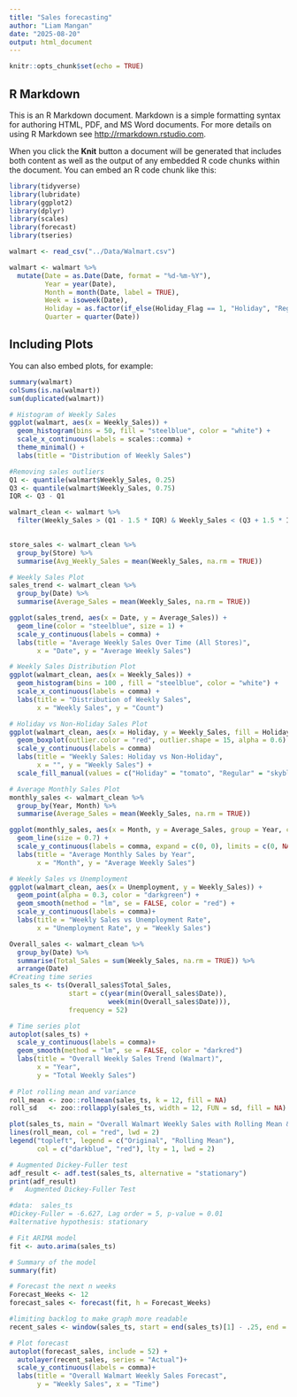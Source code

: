 ```yaml
---
title: "Sales forecasting"
author: "Liam Mangan"
date: "2025-08-20"
output: html_document
---
```


```r
knitr::opts_chunk$set(echo = TRUE)
```

## R Markdown

This is an R Markdown document. Markdown is a simple formatting syntax for authoring HTML, PDF, and MS Word documents. For more details on using R Markdown see <http://rmarkdown.rstudio.com>.

When you click the **Knit** button a document will be generated that includes both content as well as the output of any embedded R code chunks within the document. You can embed an R code chunk like this:

```r
library(tidyverse)
library(lubridate)
library(ggplot2)
library(dplyr)
library(scales)
library(forecast)
library(tseries)
```

```r
walmart <- read_csv("../Data/Walmart.csv")

walmart <- walmart %>%
  mutate(Date = as.Date(Date, format = "%d-%m-%Y"),
         Year = year(Date),
         Month = month(Date, label = TRUE),
         Week = isoweek(Date),
         Holiday = as.factor(if_else(Holiday_Flag == 1, "Holiday", "Regular")),
         Quarter = quarter(Date))
```

## Including Plots

You can also embed plots, for example:

```r
summary(walmart)
colSums(is.na(walmart))
sum(duplicated(walmart))

# Histogram of Weekly Sales
ggplot(walmart, aes(x = Weekly_Sales)) +
  geom_histogram(bins = 50, fill = "steelblue", color = "white") +
  scale_x_continuous(labels = scales::comma) +
  theme_minimal() +
  labs(title = "Distribution of Weekly Sales")

```
```r
#Removing sales outliers
Q1 <- quantile(walmart$Weekly_Sales, 0.25)
Q3 <- quantile(walmart$Weekly_Sales, 0.75)
IQR <- Q3 - Q1

walmart_clean <- walmart %>%
  filter(Weekly_Sales > (Q1 - 1.5 * IQR) & Weekly_Sales < (Q3 + 1.5 * IQR))
  

```


```r
store_sales <- walmart_clean %>%
  group_by(Store) %>%
  summarise(Avg_Weekly_Sales = mean(Weekly_Sales, na.rm = TRUE))

# Weekly Sales Plot
sales_trend <- walmart_clean %>%
  group_by(Date) %>%
  summarise(Average_Sales = mean(Weekly_Sales, na.rm = TRUE))

ggplot(sales_trend, aes(x = Date, y = Average_Sales)) +
  geom_line(color = "steelblue", size = 1) +
  scale_y_continuous(labels = comma) +
  labs(title = "Average Weekly Sales Over Time (All Stores)",
       x = "Date", y = "Average Weekly Sales")

# Weekly Sales Distribution Plot
ggplot(walmart_clean, aes(x = Weekly_Sales)) +
  geom_histogram(bins = 100 , fill = "steelblue", color = "white") +
  scale_x_continuous(labels = comma) +
  labs(title = "Distribution of Weekly Sales",
       x = "Weekly Sales", y = "Count")

# Holiday vs Non-Holiday Sales Plot
ggplot(walmart_clean, aes(x = Holiday, y = Weekly_Sales, fill = Holiday)) +
  geom_boxplot(outlier.color = "red", outlier.shape = 15, alpha = 0.6) +
  scale_y_continuous(labels = comma)
  labs(title = "Weekly Sales: Holiday vs Non-Holiday",
       x = "", y = "Weekly Sales") +
  scale_fill_manual(values = c("Holiday" = "tomato", "Regular" = "skyblue"))

# Average Monthly Sales Plot
monthly_sales <- walmart_clean %>%
  group_by(Year, Month) %>%
  summarise(Average_Sales = mean(Weekly_Sales, na.rm = TRUE))

ggplot(monthly_sales, aes(x = Month, y = Average_Sales, group = Year, color = factor(Year))) +
  geom_line(size = 0.7) +
  scale_y_continuous(labels = comma, expand = c(0, 0), limits = c(0, NA)) +
  labs(title = "Average Monthly Sales by Year",
       x = "Month", y = "Average Weekly Sales")

# Weekly Sales vs Unemployment
ggplot(walmart_clean, aes(x = Unemployment, y = Weekly_Sales)) +
  geom_point(alpha = 0.3, color = "darkgreen") +
  geom_smooth(method = "lm", se = FALSE, color = "red") +
  scale_y_continuous(labels = comma)+
  labs(title = "Weekly Sales vs Unemployment Rate",
       x = "Unemployment Rate", y = "Weekly Sales")
```

```r
Overall_sales <- walmart_clean %>% 
  group_by(Date) %>% 
  summarise(Total_Sales = sum(Weekly_Sales, na.rm = TRUE)) %>% 
  arrange(Date)
#Creating time series
sales_ts <- ts(Overall_sales$Total_Sales,
               start = c(year(min(Overall_sales$Date)),
                         week(min(Overall_sales$Date))),
               frequency = 52)

# Time series plot
autoplot(sales_ts) +
  scale_y_continuous(labels = comma)+
  geom_smooth(method = "lm", se = FALSE, color = "darkred")
  labs(title = "Overall Weekly Sales Trend (Walmart)",
       x = "Year",
       y = "Total Weekly Sales")
  
# Plot rolling mean and variance
roll_mean <- zoo::rollmean(sales_ts, k = 12, fill = NA)
roll_sd   <- zoo::rollapply(sales_ts, width = 12, FUN = sd, fill = NA)

plot(sales_ts, main = "Overall Walmart Weekly Sales with Rolling Mean & SD", col = "darkblue")
lines(roll_mean, col = "red", lwd = 2)
legend("topleft", legend = c("Original", "Rolling Mean"),
       col = c("darkblue", "red"), lty = 1, lwd = 2)
```

```r
# Augmented Dickey-Fuller test
adf_result <- adf.test(sales_ts, alternative = "stationary")
print(adf_result)
#	Augmented Dickey-Fuller Test

#data:  sales_ts
#Dickey-Fuller = -6.627, Lag order = 5, p-value = 0.01
#alternative hypothesis: stationary
```

```r
# Fit ARIMA model
fit <- auto.arima(sales_ts)

# Summary of the model
summary(fit)

# Forecast the next n weeks
Forecast_Weeks <- 12
forecast_sales <- forecast(fit, h = Forecast_Weeks)

#limiting backlog to make graph more readable
recent_sales <- window(sales_ts, start = end(sales_ts)[1] - .25, end = end(sales_ts))

# Plot forecast
autoplot(forecast_sales, include = 52) +
  autolayer(recent_sales, series = "Actual")+
  scale_y_continuous(labels = comma)+
  labs(title = "Overall Walmart Weekly Sales Forecast",
       y = "Weekly Sales", x = "Time")
```